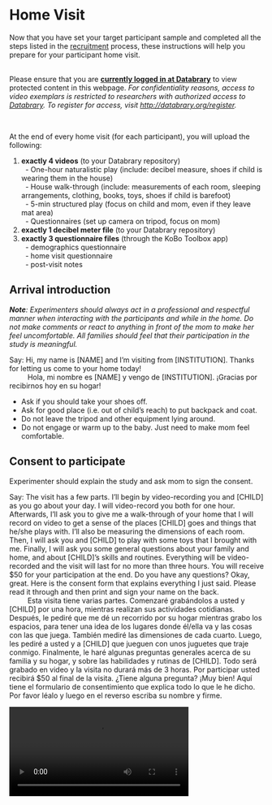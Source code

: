 # Home Visit

<!-- *(Please ensure that you have read through the [participants](participants.html) page before you continue)* -->

Now that you have set your target participant sample and completed all the steps listed in the [recruitment](collection_recruitment.html) process, these instructions will help you prepare for your participant home visit. <br><br>

<div class = "bluebg">
Please ensure that you are  [**currently logged in at Databrary**](https://nyu.databrary.org/user/login) to view protected content in this webpage. *For confidentiality reasons, access to video exemplars is restricted to researchers with authorized access to [Databrary](http://databrary.org). To register for access, visit <http://databrary.org/register>.*  
</div>

<br>

At the end of every home visit (for each participant), you will upload the following:

1. **exactly 4 videos** (to your Databrary repository)
<br>&nbsp; - One-hour naturalistic play (include: decibel measure, shoes if child is wearing them in the house)
<br>&nbsp; - House walk-through (include: measurements of each room, sleeping arrangements, clothing, books, toys, shoes if child is barefoot)
<br>&nbsp; - 5-min structured play (focus on child and mom, even if they leave mat area)
<br>&nbsp; - Questionnaires (set up camera on tripod, focus on mom)
2. **exactly 1 decibel meter file** (to your Databrary repository)
3. **exactly 3 questionnaire files** (through the KoBo Toolbox app)
<br>&nbsp; - demographics questionnaire
<br>&nbsp; - home visit questionnaire
<br>&nbsp; - post-visit notes
<br>

## Arrival introduction

_**Note**: Experimenters should always act in a professional and respectful manner when interacting with the participants and while in the home. Do not make comments or react to anything in front of the mom to make her feel uncomfortable. All families should feel that their participation in the study is meaningful._

Say: <say>Hi, my name is [NAME] and I’m visiting from [INSTITUTION]. Thanks for letting us come to your home today!</say>
<br> &emsp; &emsp; <say-es>Hola, mi nombre es [NAME] y vengo de [INSTITUTION]. ¡Gracias por recibirnos hoy en su hogar!</say-es>

- Ask if you should take your shoes off.
- Ask for good place (i.e. out of child’s reach) to put backpack and coat.
- Do not leave the tripod and other equipment lying around.
- Do not engage or warm up to the baby. Just need to make mom feel comfortable.

## Consent to participate

Experimenter should explain the study and ask mom to sign the consent.

Say: <say>The visit has a few parts. I’ll begin by video-recording you and [CHILD] as you go about your day. I will video-record you both for one hour. Afterwards, I’ll ask you to give me a walk-through of your home that I will record on video to get a sense of the places [CHILD] goes and things that he/she plays with. I’ll also be measuring the dimensions of each room. Then, I will ask you and [CHILD] to play with some toys that I brought with me. Finally, I will ask you some general questions about your family and home, and about [CHILD]’s skills and routines. Everything will be video-recorded and the visit will last for no more than three hours. You will receive $50 for your participation at the end. Do you have any questions? Okay, great. Here is the consent form that explains everything I just said. Please read it through and then print and sign your name on the back.</say>
<br> &emsp; &emsp; <say-es>Esta visita tiene varias partes. Comenzaré grabándolos a usted y [CHILD] por una hora, mientras realizan sus actividades cotidianas. Después, le pediré que me dé un recorrido por su hogar mientras grabo los espacios, para tener una idea de los lugares donde él/ella va y las cosas con las que juega. También mediré las dimensiones de cada cuarto.  Luego, les pediré a usted y a [CHILD] que jueguen con unos juguetes que traje conmigo. Finalmente, le haré algunas preguntas generales acerca de su familia y su hogar, y sobre las habilidades y rutinas de [CHILD]. Todo será grabado en video y la visita no durará más de 3 horas. Por participar usted recibirá $50 al final de la visita. ¿Tiene alguna pregunta? ¡Muy bien! Aquí tiene el formulario de consentimiento que explica todo lo que le he dicho. Por favor léalo y luego en el reverso escriba su nombre y firme.</say-es>

<video width="70%" controls="" preload="auto">
<source src="https://nyu.databrary.org/slot/35422/54951795,55051017/asset/204282/download?inline=true" type="video/mp4"> Your browser does not support html5 video.
</video>

## One-hour natural play video & noise measurement  

### Decibel Meter

Say: <say>We would like to measure the environmental noise levels. Is there a good place where I can put this measuring device where your child cannot reach? The tablet only measures the environmental noise levels and not what you’re actually saying.</say>
<br> &emsp; &emsp; <say-es>Queremos medir los niveles de ruido ambiental. ¿Hay algún lugar donde pueda colocar este dispositivo donde su hijo/a no lo pueda alcanzar? La tableta solo mide el ruido ambiental y no lo que usted está diciendo.</say-es>

- Set up tablet, put in microphone.
- Ensure that “Audio Tool” is force closed.
- Place device in the most central place in the home (e.g., living room).
- The microphone should be facing towards the room (e.g., away from walls) and propped up on the tablet case so that it is **not** lying flat against the surface of the space.
<br><br>

### One-Hour Natural Play Video

General Recording Guidelines

-	Aim to get 60 minutes of uninterrupted natural play recoding, in addition to the time you take to give instructions, record the decibel meter and shoes. 
- Keep camera on the child at all times. Specifically, ensure that the child’s whole body is visible on camera. If mom is in frame, capture as much of her body as possible without compromising the view of the child.
- Record in front or to the side of the child as much as possible.
- Do not zoom in.
- Always try to stay toward the edge of rooms and doorways. You do not want to influence child to interact with you, or get in child’s way.
- Remain at as far a distance as possible (~3 to 5 m, hugging the wall) so that the child is not distracted by your presence.
- Try not to interact with the child or make eye contact with the child. Just watch through the viewfinder of the camera.
- If mom asks to pause the camera, ask for permission to point the camera away so you can continue recording audio. 

Say: <say>So I’m going to start recording now.</say>
<br> &emsp; &emsp; <say-es>Voy a empezar a grabar ahora.</say-es>

<video width="70%" controls="" preload="auto">
<source src="https://nyu.databrary.org/slot/35422/38973985,42642785/asset/174895/download?inline=true" type="video/mp4"> Your browser does not support html5 video.
</video>

One hour natural play - view of experimenter

<video width="70%" controls="" preload="auto">
<source src="https://nyu.databrary.org/slot/35422/35257145,38972985/asset/174894/download?inline=true" type="video/mp4"> Your browser does not support html5 video.
</video>

Begin recording and say: <say>For the next hour, do anything you would typically do as if I weren’t here. Try to ignore me as much as possible and I will stay out of the way. I will also try not to respond to you and [CHILD] so that he/she is not distracted. You can go anywhere in your home but we just ask you to remain indoors. You can play together or not, you can do chores, watch TV, talk on the phone, give him/her a bath or snack.  The idea is to capture what your typical day is like. And as a reminder, I’m just here to record so you will be in charge of [CHILD]’s safety.</say>
<br> &emsp; &emsp; <say-es>En la próxima hora, haga cualquier cosa que usted haría típicamente si yo no estuviera aquí. Intente ignorarme lo más posible y yo me mantendré fuera de su camino. También intentaré no responderle a usted o a [CHILD] para no distraerlo/la. Puede ir a cualquier lugar en su hogar, solo pedimos que se mantenga adentro. Pueden jugar juntos o no, puede hacer los quehaceres, ver televisión, hablar por teléfono, darle un baño o una merienda a [CHILD]. La idea es capturar su día típico. Le recuerdo que solo estoy aquí para grabar y usted está a cargo de la seguridad de [CHILD].</say-es>

<video width="70%" controls="" preload="auto">
<source src="https://nyu.databrary.org/slot/35422/51320636,54950887/asset/204232/download?inline=true" type="video/mp4"> Your browser does not support html5 video.

Point camera at the tablet while opening “Audio Tool” (the application immediately starts recording noise levels upon startup). 

<video width="70%" controls="" preload="auto">
<source src="https://nyu.databrary.org/slot/35422/45591222,45599073/asset/194583/download?inline=true" type="video/mp4"> Your browser does not support html5 video.
</video>

After opening the app, quickly point the camera at the child and start timing for the one-hour natural play video. Note the time on the viewfinder of the camera and record for an additional 60 minutes.

*Note: The instructions and tablet set up should take no longer than 5-minutes.*

At the end of the one-hour recording, say: <say>Great, we are done with the one-hour recording!</say>  <say-es>¡Excelente, hemos terminado la grabación de una hora!</say-es>

With camera in hand (and still recording), walk over to where the tablet was placed, and hit the “save” button on “Audio Tool”. 

<video width="70%" controls="" preload="auto">
<source src="https://nyu.databrary.org/slot/35422/45600001,45613749/asset/194585/download?inline=true" type="video/mp4"> Your browser does not support html5 video.
</video>

##### Shoes

* If child was wearing shoes during the recording, say <say>Could I get a close-up of the shoes [CHILD] has been wearing?</say> <say-es>¿Puedo grabar más de cerca los zapatos que [CHILD] tiene puestos? </say-es>. Ask mom to remove the shoes, video-record the shoes after the session; take them off child and video the bottom, side, and top views. Focus the camera on the shoes and comment on shoe type, sole (hard, soft), heel (if any), and other observations.
* If the child was _not_ wearing shoes during the one-hour natural play video, record the shoes during the house walk-through.  

<video width="70%" controls="" preload="auto">
<source src="https://nyu.databrary.org/slot/35422/46910977,46917617/asset/204081/download?inline=true" type="video/mp4"> Your browser does not support html5 video.
</video>

Then stop video recording on the camera. Now that the camera is off, name the audio file with the site name and subject number (e.g. NYU_001) and close the “Audio Tool” app.

## Video House Walk-through while measuring rooms

Start recording and say: <say>Now, we would like to see the space that [CHILD] gets to explore throughout the day. Please walk me through your home as I follow with a camera, and take measurements of the spaces. As we walk around, please show me where you keep any objects — toys, books, sippy cups, anything like that — that [CHILD] might interact with regularly. Please show me where you keep his/her clothes and shoes to give us an idea of the kinds of things he/she wears.</say>
<br> &emsp; &emsp; <say-es>Ahora nos gustaría ver el espacio que [CHILD] tiene para explorar durante el día. Por favor guíeme por su hogar mientras la sigo con una cámara y tomo medidas de los espacios. Mientras recorremos su hogar, por favor muéstreme donde guarda cualquier objeto- juguetes, libros, vasitos, cualquiera de las cosas con que [CHILD] interactúa regularmente. Por favor muéstreme donde guarda la ropa y los zapatos de él/ella para tener una idea de las cosas que él/ella viste.</say-es>

<video width="70%" controls="" preload="auto">
<source src="https://nyu.databrary.org/slot/35422/46918617,47654286/asset/204090/download?inline=true" type="video/mp4"> Your browser does not support html5 video.
</video>

House walkthrough - Spanish

<video width="70%" controls="" preload="auto">
<source src="https://nyu.databrary.org/slot/35422/47654784,48205462/asset/204092/download?inline=true" type="video/mp4"> Your browser does not support html5 video.
</video>

Ensure that all of experimenter's personal items, recording equipment, yoga mat and toys for structured play are stored out of sight.  

Video capture tips:  

- Watch recording through viewfinder to ensure that the view is not blurry or shaky  
- Move the camera slowly and walk slowly  
- A clear and steady view, free of blurriness and shakiness, is necessary for detailed coding of the home environment
- The laser measure device does not work against reflective surfaces (mirrors, glass walls, etc), so point to a non-reflective surface or measure from the reflective surface towards the opposite direction.

About room measurements:  

- You will measure all rooms in the house while you do the video walkthrough  
- A room is any space used by someone on a regular basis - bedrooms, kitchens, bathrooms, basements - they don't need to have windows  
- A room has to have a clear demarcation (e.g., a wall or an entry). A space is considered to be a room if it has a minimum of 3 walls.
- If the room has a short divider (e.g., when a kitchen and a living room are divided by a counter), count as one big room and measure accordingly.

Steps:  

1. Start at the entrance of the home.
2. Pause at the entrance of each room.
3. Audibly name the room by its function (e.g., <say>This is where [CHILD] sleeps</say>).
4. First, get as much of the **Entire Room** in frame as possible. Keep the camera zoomed out and make sure to capture the ceiling and the floor of the room.
5. Next, pan the camera SLOWLY from **Left to Right**.
6. Then, pan the camera to **Floor**, name the different types of surfaces in the space (hardwood, plush carpet, thin rug, linoleum, tile, etc.), and then pan to the **Ceiling**.
7. Ask parent if child spends time in each room: <say>Does [CHILD] spend any time in this room?</say> <say-es>¿[CHILD] pasa algo de tiempo en este cuarto?</say-es>
8. Ask parent about child’s objects in the room: <say>Do you keep anything for [CHILD] in this room? (If yes) Would you mind showing me?</say> <say-es>¿Guarda algo para [CHILD] en este cuarto? (If yes) ¿Me lo puede mostarar por favor?</say-es>
9. **Ensure during the house walkthrough that the parent provides information on all of the following:**
    - *Children's Sleeping Arrangements.* <say>Please show me where [CHILD] typically sleeps.</say> <say-es>Por favor muéstreme donde [CHILD] duerme típicamente.</say-es>
    - *Child’s Clothes.* <say>Please show me where you keep [CHILD]’s clothes.</say> <say-es>Por favor muéstreme donde guarda la ropa de [CHILD].</say-es>
    - *Child’s Shoes.* <say>Please show me where you keep [CHILD]’s shoes.</say> <say-es>Por favor muéstreme donde guarda los zapatos de [CHILD].</say-es>
    - *Child’s Books.* <say>Please show me where you keep [CHILD]’s books.</say> <say-es>Por favor muéstreme donde guarda los libros de [CHILD].</say-es>
    - *Child’s Toys.* <say>Please show me where you keep [CHILD]’s toys.</say> <say-es>Por favor muéstreme donde guarda los juguetes de [CHILD].</say-es>
10. Film the **Location** of the storage space (drawer, toy chest, cabinet) in clear context of the rest of the room. Then, SLOWLY and CLEARLY film the **Contents** of the storage space to show what is inside of it, zooming in if needed. (Overhead view for bed, crib, drawers, toy chest, etc.; Zoomed in side view for cabinet, closet, bookshelf, etc.)
11. Hold the camera in one hand while you take measurements of the room using the other. <br>
    - Turn measure on by pressing ON/DIST button. Make sure the laser beam is visible. <br> 
    - Measure wall to wall, lengthwise and widthwise. <br>
    - If a room has an odd or asymmetrical shape (i.e., any shape other than a rectangle or a square), measure the largest rectangle or square area of the room. <br>
    - Place the base of the laser flat on the wall, push ON/DIST againt to send the beam across the room (avoid moldings, door castings, reflective surfaces) <br>
    - Repeat the above for the second dimension (length or width) <br>
    - Focus camera on laser measure for each measure and read numbers out loud with units (e.g. <say>eight point five feet</say>) <br>
12. Do ** *NOT* ** turn off the camera when walking to next room.
13. Walk SLOWLY.
14. When all rooms are recorded, walk back to the entrance of the home and then stop recording.
<br><br>

[FAQs about House Walk-through](#faqs_walkthrough)

## Five-minute Structured Mother-Child Play

<video width="70%" controls="" preload="auto">
<source src="https://nyu.databrary.org/slot/35422/43858268,44158568/asset/193925/download?inline=true" type="video/mp4"> Your browser does not support html5 video.
</video>

Structured Play - Spanish

<video width="70%" controls="" preload="auto">
<source src="https://nyu.databrary.org/slot/35422/48206462,48514409/asset/204225/download?inline=true" type="video/mp4"> Your browser does not support html5 video.
</video>

Say: <say>Now I would like you to play with your child for about 5 minutes with these toys. We always clean these toys before and after each visit. I have a mat that I’m going to ask you to sit on. Where’s a good place for me to put it?</say>
<br> &emsp; &emsp; <say-es>Ahora le pediré que por favor juegue con su hijo/a durante unos 5 minutos con estos juguetes. Siempre limpiamos los juguetes antes y después de cada visita. Tengo una estera/alfombra en la cual le voy a pedir que se siente. ¿Dónde es un buen lugar para ponerla?</say-es>

Place the mat on a clearing on the floor.

Start recording and say: <say>Please sit next to [CHILD] on this mat. I’ll give you a set of toys. Please play with [CHILD] however you like for 5 minutes.</say>
<br> &emsp; &emsp; <say-es>Por favor siéntese al lado de [CHILD] en esta estera/alfombra. Le daré unos juguetes. Por favor juegue con [CHILD] por 5 minutos como usted quiera.</say-es>

* If the child is playing with a different toy before the recording, ask mom if she can put the toy away.
* Hand tote bag with toys to mom. Quickly point the camera at the child and mom and note the time on the viewfinder. Record for an additional 5 minutes.
* Record so that the child and mother’s entire bodies - faces, eyes, and hands - are captured. If child stands up, make sure to capture the feet. If you are in a position from which you cannot capture the full face and both eyes, position yourself to capture a profile view.
* If child and mom are separated at any point, focus camera on child.
* Use timer on camera to time engagement.
* After 5 minutes, say “Great job! We can now move on to the questionnaires.”
* If the child is still playing with the toys after 5 minutes, let the child play and continue on to the questionnaires.

[FAQs about House Structured Play](#faqs_structured_play)

## Questionnaires

### Setting up for Questionnaires 
* Position yourself in front of mom, with the paperwork between you.  
* Set up the tripod to capture both you and mom. You will need to change the battery on the camera to ensure sufficient power.
* Give mom a copy of the [colored answer scales](https://nyu.databrary.org/volume/876/slot/39021/-/asset/191468).  
* Give mom a copy of MCDI and Rothbart so that she can follow along when needed.  
 
### Questionnaires

<div class = "bluebg">
All questionnaires should be administered in the primary language of the mom.
</div>

#### 12-month bilingual (Spanish instructions) {-}

<video width="100%" controls="" preload="auto">
<source src="https://nyu.databrary.org/slot/35422/48206462,48514409/asset/204225/download?inline=true" type="video/mp4"> Your browser does not support html5 video.
</video>

You will fill out all questionnaires on your computer or your tablet using the Kobotoolbox app. Here are the 8 questionnaires you will use, in the following order:

<table cellspacing="0" cellpadding="0" class="play-table" width="60%">
<tr>
<td style="border: solid #cccccc 1pt;" ><b>Questionnaire</b></td>
<td style="border: solid #cccccc 1pt;" ><p-small><span style="color: #bbbbbb;"><b>When to use</b></span></p-small></td>
</tr>

<tr> </tr>
<tr>
<td style="border: solid #cccccc 1pt;" >Demographic Questionnaire</td>
<td style="border: solid #cccccc 1pt;" ><p-small><span style="color: #bbbbbb; ">Before Home Visit <br>(Over the phone with mom)</span></p-small></td>
</td>
</tr>

<tr> </tr>
<tr>
<td style="border: solid #cccccc 1pt;">
Home questions: <br>
- Language (MCDI) <br>
- Health  <br>
- Temperament (Rothbart)  <br>
- Locomotor Milestones  <br>
- Media Use  <br>
- Pets  <br>
- Division of labor  <br>
- Typical Day
</td>
<td style="border: solid #cccccc 1pt;"><span style="color: #bbbbbb;">During Home Visit <br> (In person with mom)</span></p-small></td>
</tr>

<tr> </tr>
<tr>
<td style="border: solid #cccccc 1pt;"> Post-visit notes </td>
<td style="border: solid #cccccc 1pt;"> <span style="color: #bbbbbb;"> After Home Visit <br> (Experimenter alone)</span></p-small></td>
</tr>
<tr> </tr>

</table>

You will administer all the questionnaires online using the KoBo Toolbox application. Links to all the questionnaires can be found in the tables below (please click on the <img src="include/imgicon-link.jpg" width="20"> icon to go to the live KoBo Toolbox questionnaires online). In case of technical issues (and to have a paper copy of all questionnaires during home visits), please download the pdf version (<img src="include/imgicon-pdf.jpg" width="15">) of the questionnaires from below. For printing, each of the above forms are bundled into sets for different age and language combinations. (Please note that presentation and format will differ from the Kobotoolbox app.) 

<table cellspacing="0" cellpadding="0" class="play-table" width="60%">
<tr>
<td style="border: solid #cccccc 1pt;" ><b>Age</b></td>
<td style="border: solid #cccccc 1pt;" >&emsp; <b>Language</b></td>
</tr>

<tr> </tr>
<tr>
<td style="border: solid #cccccc 1pt;" >Demographic questionnaire <br>(all ages)</td>
<td style="border: solid #cccccc 1pt;">
&emsp; <a href="https://ee.kobotoolbox.org/x/#ko4f0b5J"><img src="include/imgicon-link.jpg" width="20"></a> 
<a href="https://nyu.databrary.org/volume/876/slot/39021/-/asset/214498"><img src="include/imgicon-pdf.jpg" width="15"></a> 
<p-small><span style="color: #4a86e8; ">English </span></p-small>
<br>
&emsp; <a href="https://ee.kobotoolbox.org/x/#97tKqodw"><img src="include/imgicon-link.jpg" width="20"></a> 
<a href="https://nyu.databrary.org/volume/876/slot/39021/-/asset/214499"><img src="include/imgicon-pdf.jpg" width="15"></a> 
<p-small><span style="color: #ff7f40; ">Espa&ntilde;ol</span></p-small>
<br>
</td>
</tr>

<tr> </tr>
<tr>
<td style="border: solid #cccccc 1pt;" >Home questionnaire: <br>12 months</td>
<td style="border: solid #cccccc 1pt;">
&emsp; <a href="https://ee.kobotoolbox.org/x/6nnRw3bi"><img src="include/imgicon-link.jpg" width="20"></a> 
<a href="https://nyu.databrary.org/volume/876/slot/39021/-?asset=194061"><img src="include/imgicon-pdf.jpg" width="15"></a> 
<p-small><span style="color: #4a86e8; ">Monolingual English </span></p-small>
<br>
&emsp; <a href="https://ee.kobotoolbox.org/x/4FE9VhAO"><img src="include/imgicon-link.jpg" width="20"></a> 
<a href="https://nyu.databrary.org/volume/876/slot/39021/-?asset=194060"><img src="include/imgicon-pdf.jpg" width="15"></a> 
<p-small><span style="color: #6aa84f; ">Bilingual&nbsp;</span><span style="color: #4a86e8; ">(English instructions)</span></p-small>
<br>
&emsp; <a href="https://ee.kobotoolbox.org/x/x5oTIuJD"><img src="include/imgicon-link.jpg" width="20"></a> 
<a href="https://nyu.databrary.org/volume/876/slot/39021/-?asset=212431"><img src="include/imgicon-pdf.jpg" width="15"></a> 
<p-small><span style="color: #6aa84f; ">Bilingüe&nbsp;</span><span style="color: #ff7f40; ">(Instrucciones en Espa&ntilde;ol)</span></p-small>
<br>
</td>
</tr>

<tr> </tr>
<tr>
<td style="border: solid #cccccc 1pt;" >Home questionnaire: <br>18 months</td>
<td style="border: solid #cccccc 1pt;">
&emsp; <a href="https://ee.kobotoolbox.org/x/eB1qpL0N"><img src="include/imgicon-link.jpg" width="20"></a> 
<a href="https://nyu.databrary.org/volume/876/slot/39021/-?asset=194063"><img src="include/imgicon-pdf.jpg" width="15"></a> 
<p-small><span style="color: #4a86e8; ">Monolingual English</span></p-small></a><br>
&emsp; <a href="https://ee.kobotoolbox.org/x/5nU3O5ZL"><img src="include/imgicon-link.jpg" width="20"></a> 
<a href="https://nyu.databrary.org/volume/876/slot/39021/-?asset=194062"><img src="include/imgicon-pdf.jpg" width="15"></a> 
<p-small><span style="color: #6aa84f; ">Bilingual &nbsp;</span><span style="color: #4a86e8; ">(English instructions)</span></p-small></a><br>
&emsp; <a href="https://ee.kobotoolbox.org/x/l46pGPUN"><img src="include/imgicon-link.jpg" width="20"></a> 
<a href="https://nyu.databrary.org/volume/876/slot/39021/-?asset=212432"><img src="include/imgicon-pdf.jpg" width="15"></a> 
<p-small><span style="color: #6aa84f; ">Bilingüe&nbsp;</span><span style="color: #ff7f40; ">(Instrucciones en Espa&ntilde;ol)</span></p-small></a><br>
</td>
</tr>

<tr> </tr>
<tr>
<td style="border: solid #cccccc 1pt;" >Home questionnaire: <br>24 months</td>
<td style="border: solid #cccccc 1pt;">
&emsp; <a href="https://ee.kobotoolbox.org/x/pzQOPxfI"><img src="include/imgicon-link.jpg" width="20"></a> 
<a href="https://nyu.databrary.org/volume/876/slot/39021/-?asset=194064"><img src="include/imgicon-pdf.jpg" width="15"></a>
<p-small><span style="color: #4a86e8; ">Monolingual English</span></p-small></a><br>
&emsp; <a href="https://ee.kobotoolbox.org/x/UuLqdPHo"><img src="include/imgicon-link.jpg" width="20"></a> 
<a href="https://nyu.databrary.org/volume/876/slot/39021/-?asset=194065"><img src="include/imgicon-pdf.jpg" width="15"></a>
<p-small><span style="color: #6aa84f; ">Bilingual&nbsp;</span><span style="color: #4a86e8; ">(English instructions)</span></p-small></a><br>
&emsp; <a href="https://ee.kobotoolbox.org/x/iEkFJamf"><img src="include/imgicon-link.jpg" width="20"></a> 
<a href="https://nyu.databrary.org/volume/876/slot/39021/-?asset=212433"><img src="include/imgicon-pdf.jpg" width="15"></a>
<p-small><span style="color: #6aa84f; ">Bilingüe&nbsp;</span><span style="color: #ff7f40; ">(Instrucciones en Espa&ntilde;ol)</span></p-small></a><br>
</td>
</tr>
<tr> </tr>

<tr> </tr>
<tr>
<td style="border: solid #cccccc 1pt;" > Post-Visit Notes <br>(all ages)</td>
<td style="border: solid #cccccc 1pt;">
&emsp; <a href="https://ee.kobotoolbox.org/x/#2cAYQt3z"><img src="include/imgicon-link.jpg" width="20"></a> 
<a href="https://nyu.databrary.org/volume/876/slot/39021/-?asset=212430"><img src="include/img/icon-pdf.jpg" width="15"></a> 
<p-small><span style="color: #4a86e8; ">English </span></p-small>
<br>
</td>
</tr>
</table>

### Permission to share - signing Databrary form

* Be sure to continue video recording while signing the Databrary form.
* Say: <say>The data that we collected today is incredibly valuable for researchers. We are asking for your permission to upload the videos to a secure online data library where only authorized researchers have access. There are two levels of permission – the first level is if you allow us to share the video with other researchers and the second level is for researchers to be able to show excerpts and images in presentations and conferences. This is a form that explains everything I just said. Because both you and [CHILD] were on the video, Please check ‘yes’ or ‘no’ for each level for yourself and for [CHILD] and sign.</say>
<br> &emsp; &emsp; <say-es>Datos como estos son increíblemente valiosos para investigadores. Le estamos pidiendo permiso para subir los videos a una biblioteca segura de datos en línea a la cual solo tienen acceso investigadores autorizados. Hay dos niveles de permisos – el primer nivel es para darnos permiso para compartir los videos con otros investigadores y el segundo nivel es para dar permiso para que investigadores puedan usar porciones o imágenes en presentaciones y conferencias. Este formulario explica todo lo que le he dicho. Ya que usted y [CHILD] están en el video, por favor marque ‘si’ o ‘no’ para cada nivel para usted y para [CHILD] y luego firme.</say-es>

* When finished, give mom a moment to look over each form and sign them.
* Make sure to get mom’s signature on the appropriate fields of the Databrary release form

Video - English

<video width="100%" controls="" preload="auto">
<source src="https://nyu.databrary.org/slot/35422/42777596,42811907/asset/193903/download?inline=true" type="video/mp4"> Your browser does not support html5 video.
</video>

Video - Spanish

<video width="100%" controls="" preload="auto">
<source src="https://nyu.databrary.org/slot/35422/45541640,45590222/asset/194577/download?inline=true" type="video/mp4"> Your browser does not support html5 video.
</video>

[FAQs about Questionnaires](#faqs_questionnaires)

## Visit wrap-up

 - Give mom the payment
 - Ensure that mom has copies of the consent and Databrary forms
 - Collect and pack all equipment and paperwork from the house
 - Thank mom for letting us come to her home!

## Full PLAY home visit protocol - example

Here is a video of the full PLAY home visit protocol.  

<video width="70%" controls="" preload="auto">
    <source src="https://nyu.databrary.org/slot/43224/7821438,11460201/asset/223780/download?inline=true" type="video/mp4"> Your browser does not support html5 video.
  </video>
  
::: {.rmdnote}
_NOTE: This participant was not the only child in the home, so would not meet inclusion criteria for PLAY._
:::

